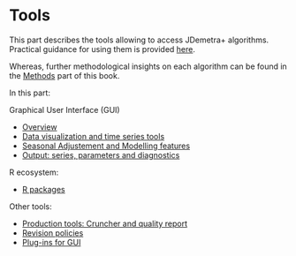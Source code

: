 # Tools {.unnumbered #part-T}

This part describes the tools allowing to access JDemetra+ algorithms.
Practical guidance for using them is provided [here](#part-A).

Whereas, further methodological insights on each algorithm can be found in the [Methods](#part-M) part of this book.

In this part: 

Graphical User Interface (GUI)

- [Overview](#t-gui-overview)
- [Data visualization and time series tools](#t-GUI-tstools)
- [Seasonal Adjustement and Modelling features](#t-gui-sa)
- [Output: series, parameters and diagnostics](#t-gui-output)

R ecosystem: 

- [R packages](#t-r-packs)

Other tools:

- [Production tools: Cruncher and quality report](#t-prod)
- [Revision policies](#t-rev-pol)
- [Plug-ins for GUI](#t-plug-ins)


